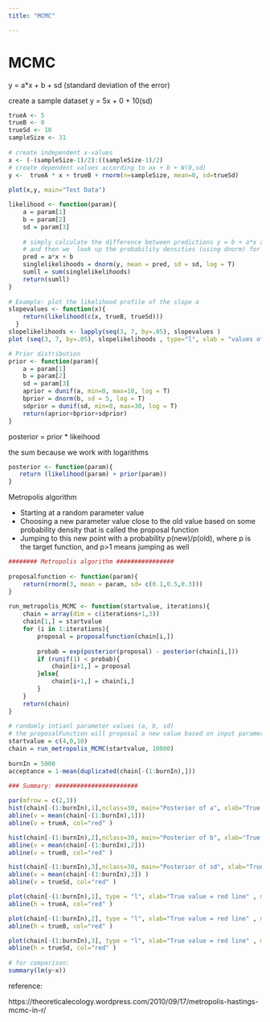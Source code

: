 ---
title: "MCMC"

---


# MCMC

y = a*x + b + sd (standard deviation of the error)

create a sample dataset y = 5x + 0 + 10(sd)
```{r}
trueA <- 5
trueB <- 0
trueSd <- 10
sampleSize <- 31
 
# create independent x-values 
x <- (-(sampleSize-1)/2):((sampleSize-1)/2)
# create dependent values according to ax + b + N(0,sd)
y <-  trueA * x + trueB + rnorm(n=sampleSize, mean=0, sd=trueSd)
 
plot(x,y, main="Test Data")
```


```{r}
likelihood <- function(param){
    a = param[1]
    b = param[2]
    sd = param[3]
    
    # simply calculate the difference between predictions y = b + a*x and the observed y, 
    # and then we  look up the probability densities (using dnorm) for such deviations to occur.
    pred = a*x + b
    singlelikelihoods = dnorm(y, mean = pred, sd = sd, log = T)
    sumll = sum(singlelikelihoods)
    return(sumll)   
}
 
# Example: plot the likelihood profile of the slope a
slopevalues <- function(x){
    return(likelihood(c(x, trueB, trueSd)))
  }
slopelikelihoods <- lapply(seq(3, 7, by=.05), slopevalues )
plot (seq(3, 7, by=.05), slopelikelihoods , type="l", xlab = "values of slope parameter a", ylab = "Log likelihood")
```

```{r}
# Prior distribution
prior <- function(param){
    a = param[1]
    b = param[2]
    sd = param[3]
    aprior = dunif(a, min=0, max=10, log = T)
    bprior = dnorm(b, sd = 5, log = T)
    sdprior = dunif(sd, min=0, max=30, log = T)
    return(aprior+bprior+sdprior)
}
```

posterior = prior * likeihood

the sum because we work with logarithms

```{r}
posterior <- function(param){
   return (likelihood(param) + prior(param))
}
```

Metropolis algorithm

* Starting at a random parameter value
* Choosing a new parameter value close to the old value based on some probability density that is called the proposal function
* Jumping to this new point with a probability p(new)/p(old), where p is the target function, and p>1 means jumping as well


```{r}
######## Metropolis algorithm ################
 
proposalfunction <- function(param){
    return(rnorm(3, mean = param, sd= c(0.1,0.5,0.3)))
}
 
run_metropolis_MCMC <- function(startvalue, iterations){
    chain = array(dim = c(iterations+1,3))
    chain[1,] = startvalue
    for (i in 1:iterations){
        proposal = proposalfunction(chain[i,])
         
        probab = exp(posterior(proposal) - posterior(chain[i,]))
        if (runif(1) < probab){
            chain[i+1,] = proposal
        }else{
            chain[i+1,] = chain[i,]
        }
    }
    return(chain)
}
 
# randomly intianl parameter values (a, b, sd) 
# the proposalFunction will proposal a new value based on input paramer value
startvalue = c(4,0,10) 
chain = run_metropolis_MCMC(startvalue, 10000)
 
burnIn = 5000
acceptance = 1-mean(duplicated(chain[-(1:burnIn),]))
```


```{r}
### Summary: #######################
 
par(mfrow = c(2,3))
hist(chain[-(1:burnIn),1],nclass=30, main="Posterior of a", xlab="True value = red line" )
abline(v = mean(chain[-(1:burnIn),1]))
abline(v = trueA, col="red" )

hist(chain[-(1:burnIn),2],nclass=30, main="Posterior of b", xlab="True value = red line")
abline(v = mean(chain[-(1:burnIn),2]))
abline(v = trueB, col="red" )

hist(chain[-(1:burnIn),3],nclass=30, main="Posterior of sd", xlab="True value = red line")
abline(v = mean(chain[-(1:burnIn),3]) )
abline(v = trueSd, col="red" )

plot(chain[-(1:burnIn),1], type = "l", xlab="True value = red line" , main = "Chain values of a" )
abline(h = trueA, col="red" )

plot(chain[-(1:burnIn),2], type = "l", xlab="True value = red line" , main = "Chain values of b")
abline(h = trueB, col="red" )

plot(chain[-(1:burnIn),3], type = "l", xlab="True value = red line" , main = "Chain values of sd")
abline(h = trueSd, col="red" )
 
# for comparison:
summary(lm(y~x))
```


reference:

https://theoreticalecology.wordpress.com/2010/09/17/metropolis-hastings-mcmc-in-r/
